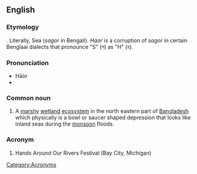 {{wikipedia}}

==English==

===Etymology===
{{Beng.}} {{Beng|[[হাওর]]}}. Literally, Sea (''sagor'' in Bengali). ''Haor'' is a corruption of ''sagor'' in certain Benglaai dialects that pronounce "S" (স) as "H" (হ).

===Pronunciation===
* Hāòr
*{{IPA|hɑːɒɹ}}

===Common noun===
{{en-noun}}

# A [[marshy]] [[wetland]] [[ecosystem]] in the north eastern part of [[Bangladesh]] which physically is a bowl or saucer shaped depression that looks like inland seas during the [[monsoon]] floods.

===Acronym===
# Hands Around Our Rivers Festival (Bay City, Michigan)



[[Category:Acronyms]]